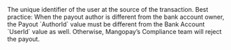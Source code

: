   

  
<ParamField body="AuthorId" type="string" required>     
The unique identifier of the user at the source of the transaction.  
Best practice: When the payout author is different from the bank account owner, the Payout `AuthorId` value must be different from the Bank Account `UserId` value as well. Otherwise, Mangopay’s Compliance team will reject the payout.  
</ParamField>